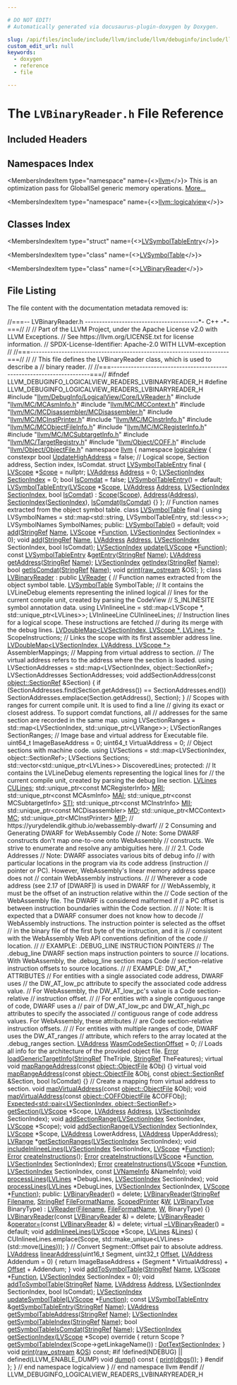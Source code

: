 ```yaml
---

# DO NOT EDIT!
# Automatically generated via docusaurus-plugin-doxygen by Doxygen.

slug: /api/files/include/include/llvm/include/llvm/debuginfo/include/llvm/debuginfo/logicalview/include/llvm/debuginfo/logicalview/readers/lvbinaryreader-h
custom_edit_url: null
keywords:
  - doxygen
  - reference
  - file

---
```





# The `LVBinaryReader.h` File Reference

<DoxygenPage pluginConfig={pluginConfig}>



## Included Headers

<IncludesList>
<IncludesListItem
  filePath="llvm/DebugInfo/LogicalView/Core/LVReader.h"
  permalink="/docs/api/files/include/include/llvm/include/llvm/debuginfo/include/llvm/debuginfo/logicalview/include/llvm/debuginfo/logicalview/core/lvreader-h"
  isLocal="true" />
<IncludesListItem
  filePath="llvm/MC/MCAsmInfo.h"
  permalink="/docs/api/files/include/include/llvm/include/llvm/mc/mcasminfo-h"
  isLocal="true" />
<IncludesListItem
  filePath="llvm/MC/MCContext.h"
  permalink="/docs/api/files/include/include/llvm/include/llvm/mc/mccontext-h"
  isLocal="true" />
<IncludesListItem
  filePath="llvm/MC/MCDisassembler/MCDisassembler.h"
  permalink="/docs/api/files/include/include/llvm/include/llvm/mc/include/llvm/mc/mcdisassembler/mcdisassembler-h"
  isLocal="true" />
<IncludesListItem
  filePath="llvm/MC/MCInstPrinter.h"
  permalink="/docs/api/files/include/include/llvm/include/llvm/mc/mcinstprinter-h"
  isLocal="true" />
<IncludesListItem
  filePath="llvm/MC/MCInstrInfo.h"
  permalink="/docs/api/files/include/include/llvm/include/llvm/mc/mcinstrinfo-h"
  isLocal="true" />
<IncludesListItem
  filePath="llvm/MC/MCObjectFileInfo.h"
  permalink="/docs/api/files/include/include/llvm/include/llvm/mc/mcobjectfileinfo-h"
  isLocal="true" />
<IncludesListItem
  filePath="llvm/MC/MCRegisterInfo.h"
  permalink="/docs/api/files/include/include/llvm/include/llvm/mc/mcregisterinfo-h"
  isLocal="true" />
<IncludesListItem
  filePath="llvm/MC/MCSubtargetInfo.h"
  permalink="/docs/api/files/include/include/llvm/include/llvm/mc/mcsubtargetinfo-h"
  isLocal="true" />
<IncludesListItem
  filePath="llvm/MC/TargetRegistry.h"
  permalink="/docs/api/files/include/include/llvm/include/llvm/mc/targetregistry-h"
  isLocal="true" />
<IncludesListItem
  filePath="llvm/Object/COFF.h"
  permalink="/docs/api/files/include/include/llvm/include/llvm/object/coff-h"
  isLocal="true" />
<IncludesListItem
  filePath="llvm/Object/ObjectFile.h"
  permalink="/docs/api/files/include/include/llvm/include/llvm/object/objectfile-h"
  isLocal="true" />
</IncludesList>

## Namespaces Index

<MembersIndex>

<MembersIndexItem
  type="namespace"
  name={<><a href="/docs/api/namespaces/llvm">llvm</a></>}>
This is an optimization pass for GlobalISel generic memory operations. <a href="/docs/api/namespaces/llvm/#details">More...</a>
</MembersIndexItem>

<MembersIndexItem
  type="namespace"
  name={<><a href="/docs/api/namespaces/llvm/logicalview">llvm::logicalview</a></>}>
</MembersIndexItem>

</MembersIndex>

## Classes Index

<MembersIndex>

<MembersIndexItem
  type="struct"
  name={<><a href="/docs/api/structs/llvm/logicalview/lvsymboltableentry">LVSymbolTableEntry</a></>}>
</MembersIndexItem>

<MembersIndexItem
  type="class"
  name={<><a href="/docs/api/classes/llvm/logicalview/lvsymboltable">LVSymbolTable</a></>}>
</MembersIndexItem>

<MembersIndexItem
  type="class"
  name={<><a href="/docs/api/classes/llvm/logicalview/lvbinaryreader">LVBinaryReader</a></>}>
</MembersIndexItem>

</MembersIndex>


## File Listing

The file content with the documentation metadata removed is:

<ProgramListing>

<Link id="l00001" /><CodeLine lineNumber="1"><span class="doxyHighlightComment">//===-- LVBinaryReader.h ----------------------------------------&#42;- C++ -&#42;-===//</span></CodeLine>
<Link id="l00002" /><CodeLine lineNumber="2"><span class="doxyHighlightComment">//</span></CodeLine>
<Link id="l00003" /><CodeLine lineNumber="3"><span class="doxyHighlightComment">// Part of the LLVM Project, under the Apache License v2.0 with LLVM Exceptions.</span></CodeLine>
<Link id="l00004" /><CodeLine lineNumber="4"><span class="doxyHighlightComment">// See https://llvm.org/LICENSE.txt for license information.</span></CodeLine>
<Link id="l00005" /><CodeLine lineNumber="5"><span class="doxyHighlightComment">// SPDX-License-Identifier: Apache-2.0 WITH LLVM-exception</span></CodeLine>
<Link id="l00006" /><CodeLine lineNumber="6"><span class="doxyHighlightComment">//</span></CodeLine>
<Link id="l00007" /><CodeLine lineNumber="7"><span class="doxyHighlightComment">//===----------------------------------------------------------------------===//</span></CodeLine>
<Link id="l00008" /><CodeLine lineNumber="8"><span class="doxyHighlightComment">//</span></CodeLine>
<Link id="l00009" /><CodeLine lineNumber="9"><span class="doxyHighlightComment">// This file defines the LVBinaryReader class, which is used to describe a</span></CodeLine>
<Link id="l00010" /><CodeLine lineNumber="10"><span class="doxyHighlightComment">// binary reader.</span></CodeLine>
<Link id="l00011" /><CodeLine lineNumber="11"><span class="doxyHighlightComment">//</span></CodeLine>
<Link id="l00012" /><CodeLine lineNumber="12"><span class="doxyHighlightComment">//===----------------------------------------------------------------------===//</span></CodeLine>
<Link id="l00013" /><CodeLine lineNumber="13"></CodeLine>
<Link id="l00014" /><CodeLine lineNumber="14"><span class="doxyHighlightPreprocessor">#ifndef LLVM&#95;DEBUGINFO&#95;LOGICALVIEW&#95;READERS&#95;LVBINARYREADER&#95;H</span></CodeLine>
<Link id="l00015" /><CodeLine lineNumber="15"><span class="doxyHighlightPreprocessor">#define LLVM&#95;DEBUGINFO&#95;LOGICALVIEW&#95;READERS&#95;LVBINARYREADER&#95;H</span></CodeLine>
<Link id="l00016" /><CodeLine lineNumber="16"></CodeLine>
<Link id="l00017" /><CodeLine lineNumber="17"><span class="doxyHighlightPreprocessor">#include &quot;<a href="/docs/api/files/include/include/llvm/include/llvm/debuginfo/include/llvm/debuginfo/logicalview/include/llvm/debuginfo/logicalview/core/lvreader-h">llvm/DebugInfo/LogicalView/Core/LVReader.h</a>&quot;</span></CodeLine>
<Link id="l00018" /><CodeLine lineNumber="18"><span class="doxyHighlightPreprocessor">#include &quot;<a href="/docs/api/files/include/include/llvm/include/llvm/mc/mcasminfo-h">llvm/MC/MCAsmInfo.h</a>&quot;</span></CodeLine>
<Link id="l00019" /><CodeLine lineNumber="19"><span class="doxyHighlightPreprocessor">#include &quot;<a href="/docs/api/files/include/include/llvm/include/llvm/mc/mccontext-h">llvm/MC/MCContext.h</a>&quot;</span></CodeLine>
<Link id="l00020" /><CodeLine lineNumber="20"><span class="doxyHighlightPreprocessor">#include &quot;<a href="/docs/api/files/include/include/llvm/include/llvm/mc/include/llvm/mc/mcdisassembler/mcdisassembler-h">llvm/MC/MCDisassembler/MCDisassembler.h</a>&quot;</span></CodeLine>
<Link id="l00021" /><CodeLine lineNumber="21"><span class="doxyHighlightPreprocessor">#include &quot;<a href="/docs/api/files/include/include/llvm/include/llvm/mc/mcinstprinter-h">llvm/MC/MCInstPrinter.h</a>&quot;</span></CodeLine>
<Link id="l00022" /><CodeLine lineNumber="22"><span class="doxyHighlightPreprocessor">#include &quot;<a href="/docs/api/files/include/include/llvm/include/llvm/mc/mcinstrinfo-h">llvm/MC/MCInstrInfo.h</a>&quot;</span></CodeLine>
<Link id="l00023" /><CodeLine lineNumber="23"><span class="doxyHighlightPreprocessor">#include &quot;<a href="/docs/api/files/include/include/llvm/include/llvm/mc/mcobjectfileinfo-h">llvm/MC/MCObjectFileInfo.h</a>&quot;</span></CodeLine>
<Link id="l00024" /><CodeLine lineNumber="24"><span class="doxyHighlightPreprocessor">#include &quot;<a href="/docs/api/files/include/include/llvm/include/llvm/mc/mcregisterinfo-h">llvm/MC/MCRegisterInfo.h</a>&quot;</span></CodeLine>
<Link id="l00025" /><CodeLine lineNumber="25"><span class="doxyHighlightPreprocessor">#include &quot;<a href="/docs/api/files/include/include/llvm/include/llvm/mc/mcsubtargetinfo-h">llvm/MC/MCSubtargetInfo.h</a>&quot;</span></CodeLine>
<Link id="l00026" /><CodeLine lineNumber="26"><span class="doxyHighlightPreprocessor">#include &quot;<a href="/docs/api/files/include/include/llvm/include/llvm/mc/targetregistry-h">llvm/MC/TargetRegistry.h</a>&quot;</span></CodeLine>
<Link id="l00027" /><CodeLine lineNumber="27"><span class="doxyHighlightPreprocessor">#include &quot;<a href="/docs/api/files/include/include/llvm/include/llvm/object/coff-h">llvm/Object/COFF.h</a>&quot;</span></CodeLine>
<Link id="l00028" /><CodeLine lineNumber="28"><span class="doxyHighlightPreprocessor">#include &quot;<a href="/docs/api/files/include/include/llvm/include/llvm/object/objectfile-h">llvm/Object/ObjectFile.h</a>&quot;</span></CodeLine>
<Link id="l00029" /><CodeLine lineNumber="29"></CodeLine>
<Link id="l00030" /><CodeLine lineNumber="30"><span class="doxyHighlightKeyword">namespace </span><span class="doxyHighlight"><a href="/docs/api/namespaces/llvm">llvm</a> &#123;</span></CodeLine>
<Link id="l00031" /><CodeLine lineNumber="31"><span class="doxyHighlightKeyword">namespace </span><span class="doxyHighlight"><a href="/docs/api/namespaces/llvm/logicalview">logicalview</a> &#123;</span></CodeLine>
<Link id="l00032" /><CodeLine lineNumber="32"></CodeLine>
<Link id="l00033" /><CodeLine lineNumber="33" lineLink="/docs/api/namespaces/llvm/logicalview/#a9b7cf22d00428400cccdda023c98dccc"><span class="doxyHighlightKeyword">constexpr</span><span class="doxyHighlight"> </span><span class="doxyHighlightKeywordType">bool</span><span class="doxyHighlight"> <a href="/docs/api/namespaces/llvm/logicalview/#a9b7cf22d00428400cccdda023c98dccc">UpdateHighAddress</a> = </span><span class="doxyHighlightKeyword">false</span><span class="doxyHighlight">;</span></CodeLine>
<Link id="l00034" /><CodeLine lineNumber="34"></CodeLine>
<Link id="l00035" /><CodeLine lineNumber="35"><span class="doxyHighlightComment">// Logical scope, Section address, Section index, IsComdat.</span></CodeLine>
<Link id="l00036" /><CodeLine lineNumber="36" lineLink="/docs/api/structs/llvm/logicalview/lvsymboltableentry"><span class="doxyHighlightKeyword">struct </span><span class="doxyHighlight"><a href="/docs/api/structs/llvm/logicalview/lvsymboltableentry/#a478bfaf96499d0c439189b7527dbafe1">LVSymbolTableEntry</a> final &#123;</span></CodeLine>
<Link id="l00037" /><CodeLine lineNumber="37" lineLink="/docs/api/structs/llvm/logicalview/lvsymboltableentry/#a1b751f5935858ff3db18166b3cdd94ff"><span class="doxyHighlight">  <a href="/docs/api/classes/llvm/logicalview/lvscope">LVScope</a> &#42;<a href="/docs/api/structs/llvm/logicalview/lvsymboltableentry/#a1b751f5935858ff3db18166b3cdd94ff">Scope</a> = </span><span class="doxyHighlightKeyword">nullptr</span><span class="doxyHighlight">;</span></CodeLine>
<Link id="l00038" /><CodeLine lineNumber="38" lineLink="/docs/api/structs/llvm/logicalview/lvsymboltableentry/#a8c5995c0ab32cf6e67cfcd4d9d1457c7"><span class="doxyHighlight">  <a href="/docs/api/namespaces/llvm/logicalview/#ad3a6cc0dd7aa2e5bf8b5d0ee648e6850">LVAddress</a> <a href="/docs/api/structs/llvm/logicalview/lvsymboltableentry/#a8c5995c0ab32cf6e67cfcd4d9d1457c7">Address</a> = 0;</span></CodeLine>
<Link id="l00039" /><CodeLine lineNumber="39" lineLink="/docs/api/structs/llvm/logicalview/lvsymboltableentry/#a2d006d613c7e2f05689ef1033d6ef5d0"><span class="doxyHighlight">  <a href="/docs/api/namespaces/llvm/logicalview/#abe7d68250d295e9000cdcb3eef735051">LVSectionIndex</a> <a href="/docs/api/structs/llvm/logicalview/lvsymboltableentry/#a2d006d613c7e2f05689ef1033d6ef5d0">SectionIndex</a> = 0;</span></CodeLine>
<Link id="l00040" /><CodeLine lineNumber="40" lineLink="/docs/api/structs/llvm/logicalview/lvsymboltableentry/#afc992e5c2806922d7d21402269730cac"><span class="doxyHighlight">  </span><span class="doxyHighlightKeywordType">bool</span><span class="doxyHighlight"> <a href="/docs/api/structs/llvm/logicalview/lvsymboltableentry/#afc992e5c2806922d7d21402269730cac">IsComdat</a> = </span><span class="doxyHighlightKeyword">false</span><span class="doxyHighlight">;</span></CodeLine>
<Link id="l00041" /><CodeLine lineNumber="41" lineLink="/docs/api/structs/llvm/logicalview/lvsymboltableentry/#a478bfaf96499d0c439189b7527dbafe1"><span class="doxyHighlight">  <a href="/docs/api/structs/llvm/logicalview/lvsymboltableentry/#a478bfaf96499d0c439189b7527dbafe1">LVSymbolTableEntry</a>() = </span><span class="doxyHighlightKeywordFlow">default</span><span class="doxyHighlight">;</span></CodeLine>
<Link id="l00042" /><CodeLine lineNumber="42" lineLink="/docs/api/structs/llvm/logicalview/lvsymboltableentry/#adad7f49da06e5ce508d61a2d47a1e77d"><span class="doxyHighlight">  <a href="/docs/api/structs/llvm/logicalview/lvsymboltableentry/#adad7f49da06e5ce508d61a2d47a1e77d">LVSymbolTableEntry</a>(<a href="/docs/api/classes/llvm/logicalview/lvscope">LVScope</a> &#42;<a href="/docs/api/structs/llvm/logicalview/lvsymboltableentry/#a1b751f5935858ff3db18166b3cdd94ff">Scope</a>, <a href="/docs/api/namespaces/llvm/logicalview/#ad3a6cc0dd7aa2e5bf8b5d0ee648e6850">LVAddress</a> <a href="/docs/api/structs/llvm/logicalview/lvsymboltableentry/#a8c5995c0ab32cf6e67cfcd4d9d1457c7">Address</a>,</span></CodeLine>
<Link id="l00043" /><CodeLine lineNumber="43"><span class="doxyHighlight">                     <a href="/docs/api/namespaces/llvm/logicalview/#abe7d68250d295e9000cdcb3eef735051">LVSectionIndex</a> <a href="/docs/api/structs/llvm/logicalview/lvsymboltableentry/#a2d006d613c7e2f05689ef1033d6ef5d0">SectionIndex</a>, </span><span class="doxyHighlightKeywordType">bool</span><span class="doxyHighlight"> <a href="/docs/api/structs/llvm/logicalview/lvsymboltableentry/#afc992e5c2806922d7d21402269730cac">IsComdat</a>)</span></CodeLine>
<Link id="l00044" /><CodeLine lineNumber="44"><span class="doxyHighlight">      : <a href="/docs/api/structs/llvm/logicalview/lvsymboltableentry/#a1b751f5935858ff3db18166b3cdd94ff">Scope</a>(<a href="/docs/api/structs/llvm/logicalview/lvsymboltableentry/#a1b751f5935858ff3db18166b3cdd94ff">Scope</a>), <a href="/docs/api/structs/llvm/logicalview/lvsymboltableentry/#a8c5995c0ab32cf6e67cfcd4d9d1457c7">Address</a>(<a href="/docs/api/structs/llvm/logicalview/lvsymboltableentry/#a8c5995c0ab32cf6e67cfcd4d9d1457c7">Address</a>), <a href="/docs/api/structs/llvm/logicalview/lvsymboltableentry/#a2d006d613c7e2f05689ef1033d6ef5d0">SectionIndex</a>(<a href="/docs/api/structs/llvm/logicalview/lvsymboltableentry/#a2d006d613c7e2f05689ef1033d6ef5d0">SectionIndex</a>),</span></CodeLine>
<Link id="l00045" /><CodeLine lineNumber="45"><span class="doxyHighlight">        <a href="/docs/api/structs/llvm/logicalview/lvsymboltableentry/#afc992e5c2806922d7d21402269730cac">IsComdat</a>(<a href="/docs/api/structs/llvm/logicalview/lvsymboltableentry/#afc992e5c2806922d7d21402269730cac">IsComdat</a>) &#123;&#125;</span></CodeLine>
<Link id="l00046" /><CodeLine lineNumber="46"><span class="doxyHighlight">&#125;;</span></CodeLine>
<Link id="l00047" /><CodeLine lineNumber="47"></CodeLine>
<Link id="l00048" /><CodeLine lineNumber="48"><span class="doxyHighlightComment">// Function names extracted from the object symbol table.</span></CodeLine>
<Link id="l00049" /><CodeLine lineNumber="49" lineLink="/docs/api/classes/llvm/logicalview/lvsymboltable"><span class="doxyHighlightKeyword">class </span><span class="doxyHighlight"><a href="/docs/api/classes/llvm/logicalview/lvsymboltable/#a36337bf248e03e331c20d360ddfd023d">LVSymbolTable</a> final &#123;</span></CodeLine>
<Link id="l00050" /><CodeLine lineNumber="50"><span class="doxyHighlight">  </span><span class="doxyHighlightKeyword">using </span><span class="doxyHighlight">LVSymbolNames = std::map&lt;std::string, LVSymbolTableEntry, std::less&lt;&gt;&gt;;</span></CodeLine>
<Link id="l00051" /><CodeLine lineNumber="51"><span class="doxyHighlight">  LVSymbolNames SymbolNames;</span></CodeLine>
<Link id="l00052" /><CodeLine lineNumber="52"></CodeLine>
<Link id="l00053" /><CodeLine lineNumber="53"><span class="doxyHighlightKeyword">public</span><span class="doxyHighlight">:</span></CodeLine>
<Link id="l00054" /><CodeLine lineNumber="54" lineLink="/docs/api/classes/llvm/logicalview/lvsymboltable/#a36337bf248e03e331c20d360ddfd023d"><span class="doxyHighlight">  <a href="/docs/api/classes/llvm/logicalview/lvsymboltable/#a36337bf248e03e331c20d360ddfd023d">LVSymbolTable</a>() = </span><span class="doxyHighlightKeywordFlow">default</span><span class="doxyHighlight">;</span></CodeLine>
<Link id="l00055" /><CodeLine lineNumber="55"></CodeLine>
<Link id="l00056" /><CodeLine lineNumber="56"><span class="doxyHighlight">  </span><span class="doxyHighlightKeywordType">void</span><span class="doxyHighlight"> <a href="/docs/api/classes/llvm/logicalview/lvsymboltable/#ab8a5a0127b16ad855144f8cf685f0ee7">add</a>(<a href="/docs/api/classes/llvm/stringref">StringRef</a> <a href="/docs/api/namespaces/llvm/logicalview/#af64c789b30b79a5f18889270bccef27ea49ee3087348e8d44e1feda1917443987">Name</a>, <a href="/docs/api/classes/llvm/logicalview/lvscope">LVScope</a> &#42;<a href="/docs/api/namespaces/llvm/codeview/#adfebd8c4ae29ccd84c600c1e65d6b807a86408593c34af77fdd90df932f8b5261">Function</a>, <a href="/docs/api/namespaces/llvm/logicalview/#abe7d68250d295e9000cdcb3eef735051">LVSectionIndex</a> SectionIndex = 0);</span></CodeLine>
<Link id="l00057" /><CodeLine lineNumber="57"><span class="doxyHighlight">  </span><span class="doxyHighlightKeywordType">void</span><span class="doxyHighlight"> <a href="/docs/api/classes/llvm/logicalview/lvsymboltable/#ab8a5a0127b16ad855144f8cf685f0ee7">add</a>(<a href="/docs/api/classes/llvm/stringref">StringRef</a> <a href="/docs/api/namespaces/llvm/logicalview/#af64c789b30b79a5f18889270bccef27ea49ee3087348e8d44e1feda1917443987">Name</a>, <a href="/docs/api/namespaces/llvm/logicalview/#ad3a6cc0dd7aa2e5bf8b5d0ee648e6850">LVAddress</a> <a href="/docs/api/namespaces/llvm/#a8e02bbea14c70bab55fbc1384e1472d9add7bf230fde8d4836917806aff6a6b27">Address</a>, <a href="/docs/api/namespaces/llvm/logicalview/#abe7d68250d295e9000cdcb3eef735051">LVSectionIndex</a> SectionIndex,</span></CodeLine>
<Link id="l00058" /><CodeLine lineNumber="58"><span class="doxyHighlight">           </span><span class="doxyHighlightKeywordType">bool</span><span class="doxyHighlight"> IsComdat);</span></CodeLine>
<Link id="l00059" /><CodeLine lineNumber="59"><span class="doxyHighlight">  <a href="/docs/api/namespaces/llvm/logicalview/#abe7d68250d295e9000cdcb3eef735051">LVSectionIndex</a> <a href="/docs/api/classes/llvm/logicalview/lvsymboltable/#ac8e5b75c69a12213b1af7ba626ce0773">update</a>(<a href="/docs/api/classes/llvm/logicalview/lvscope">LVScope</a> &#42;<a href="/docs/api/namespaces/llvm/codeview/#adfebd8c4ae29ccd84c600c1e65d6b807a86408593c34af77fdd90df932f8b5261">Function</a>);</span></CodeLine>
<Link id="l00060" /><CodeLine lineNumber="60"></CodeLine>
<Link id="l00061" /><CodeLine lineNumber="61"><span class="doxyHighlight">  </span><span class="doxyHighlightKeyword">const</span><span class="doxyHighlight"> <a href="/docs/api/structs/llvm/logicalview/lvsymboltableentry">LVSymbolTableEntry</a> &amp;<a href="/docs/api/classes/llvm/logicalview/lvsymboltable/#adbd42021a3ce3803cf25cf07b54a0d67">getEntry</a>(<a href="/docs/api/classes/llvm/stringref">StringRef</a> <a href="/docs/api/namespaces/llvm/logicalview/#af64c789b30b79a5f18889270bccef27ea49ee3087348e8d44e1feda1917443987">Name</a>);</span></CodeLine>
<Link id="l00062" /><CodeLine lineNumber="62"><span class="doxyHighlight">  <a href="/docs/api/namespaces/llvm/logicalview/#ad3a6cc0dd7aa2e5bf8b5d0ee648e6850">LVAddress</a> <a href="/docs/api/classes/llvm/logicalview/lvsymboltable/#ab0d0402f7d0c9f7b177fb57958be389c">getAddress</a>(<a href="/docs/api/classes/llvm/stringref">StringRef</a> <a href="/docs/api/namespaces/llvm/logicalview/#af64c789b30b79a5f18889270bccef27ea49ee3087348e8d44e1feda1917443987">Name</a>);</span></CodeLine>
<Link id="l00063" /><CodeLine lineNumber="63"><span class="doxyHighlight">  <a href="/docs/api/namespaces/llvm/logicalview/#abe7d68250d295e9000cdcb3eef735051">LVSectionIndex</a> <a href="/docs/api/classes/llvm/logicalview/lvsymboltable/#a14c79bada6f31803a5aba019bcb7cf0e">getIndex</a>(<a href="/docs/api/classes/llvm/stringref">StringRef</a> <a href="/docs/api/namespaces/llvm/logicalview/#af64c789b30b79a5f18889270bccef27ea49ee3087348e8d44e1feda1917443987">Name</a>);</span></CodeLine>
<Link id="l00064" /><CodeLine lineNumber="64"><span class="doxyHighlight">  </span><span class="doxyHighlightKeywordType">bool</span><span class="doxyHighlight"> <a href="/docs/api/classes/llvm/logicalview/lvsymboltable/#a20b884fc64cfec301aee5c0cb79aa58d">getIsComdat</a>(<a href="/docs/api/classes/llvm/stringref">StringRef</a> <a href="/docs/api/namespaces/llvm/logicalview/#af64c789b30b79a5f18889270bccef27ea49ee3087348e8d44e1feda1917443987">Name</a>);</span></CodeLine>
<Link id="l00065" /><CodeLine lineNumber="65"></CodeLine>
<Link id="l00066" /><CodeLine lineNumber="66"><span class="doxyHighlight">  </span><span class="doxyHighlightKeywordType">void</span><span class="doxyHighlight"> <a href="/docs/api/classes/llvm/logicalview/lvsymboltable/#a5d894fd30a637d764b08da87b733e92f">print</a>(<a href="/docs/api/classes/llvm/raw-ostream">raw&#95;ostream</a> &amp;OS);</span></CodeLine>
<Link id="l00067" /><CodeLine lineNumber="67"><span class="doxyHighlight">&#125;;</span></CodeLine>
<Link id="l00068" /><CodeLine lineNumber="68"></CodeLine>
<Link id="l00069" /><CodeLine lineNumber="69" lineLink="/docs/api/classes/llvm/logicalview/lvbinaryreader"><span class="doxyHighlightKeyword">class </span><span class="doxyHighlight"><a href="/docs/api/classes/llvm/logicalview/lvbinaryreader/#a77d562b41fb3c6d478f38b73cfa44ab3">LVBinaryReader</a> : </span><span class="doxyHighlightKeyword">public</span><span class="doxyHighlight"> <a href="/docs/api/classes/llvm/logicalview/lvreader/#a3e8126edb83953e3574e3219f2699441">LVReader</a> &#123;</span></CodeLine>
<Link id="l00070" /><CodeLine lineNumber="70"><span class="doxyHighlight">  </span><span class="doxyHighlightComment">// Function names extracted from the object symbol table.</span></CodeLine>
<Link id="l00071" /><CodeLine lineNumber="71"><span class="doxyHighlight">  <a href="/docs/api/classes/llvm/logicalview/lvsymboltable">LVSymbolTable</a> SymbolTable;</span></CodeLine>
<Link id="l00072" /><CodeLine lineNumber="72"></CodeLine>
<Link id="l00073" /><CodeLine lineNumber="73"><span class="doxyHighlight">  </span><span class="doxyHighlightComment">// It contains the LVLineDebug elements representing the inlined logical</span></CodeLine>
<Link id="l00074" /><CodeLine lineNumber="74"><span class="doxyHighlight">  </span><span class="doxyHighlightComment">// lines for the current compile unit, created by parsing the CodeView</span></CodeLine>
<Link id="l00075" /><CodeLine lineNumber="75"><span class="doxyHighlight">  </span><span class="doxyHighlightComment">// S&#95;INLINESITE symbol annotation data.</span></CodeLine>
<Link id="l00076" /><CodeLine lineNumber="76"><span class="doxyHighlight">  </span><span class="doxyHighlightKeyword">using </span><span class="doxyHighlight">LVInlineeLine = std::map&lt;LVScope &#42;, std::unique&#95;ptr&lt;LVLines&gt;&gt;;</span></CodeLine>
<Link id="l00077" /><CodeLine lineNumber="77"><span class="doxyHighlight">  LVInlineeLine CUInlineeLines;</span></CodeLine>
<Link id="l00078" /><CodeLine lineNumber="78"></CodeLine>
<Link id="l00079" /><CodeLine lineNumber="79"><span class="doxyHighlight">  </span><span class="doxyHighlightComment">// Instruction lines for a logical scope. These instructions are fetched</span></CodeLine>
<Link id="l00080" /><CodeLine lineNumber="80"><span class="doxyHighlight">  </span><span class="doxyHighlightComment">// during its merge with the debug lines.</span></CodeLine>
<Link id="l00081" /><CodeLine lineNumber="81"><span class="doxyHighlight">  <a href="/docs/api/classes/llvm/logicalview/lvdoublemap">LVDoubleMap&lt;LVSectionIndex, LVScope &#42;, LVLines &#42;&gt;</a> ScopeInstructions;</span></CodeLine>
<Link id="l00082" /><CodeLine lineNumber="82"></CodeLine>
<Link id="l00083" /><CodeLine lineNumber="83"><span class="doxyHighlight">  </span><span class="doxyHighlightComment">// Links the scope with its first assembler address line.</span></CodeLine>
<Link id="l00084" /><CodeLine lineNumber="84"><span class="doxyHighlight">  <a href="/docs/api/classes/llvm/logicalview/lvdoublemap">LVDoubleMap&lt;LVSectionIndex, LVAddress, LVScope &#42;&gt;</a> AssemblerMappings;</span></CodeLine>
<Link id="l00085" /><CodeLine lineNumber="85"></CodeLine>
<Link id="l00086" /><CodeLine lineNumber="86"><span class="doxyHighlight">  </span><span class="doxyHighlightComment">// Mapping from virtual address to section.</span></CodeLine>
<Link id="l00087" /><CodeLine lineNumber="87"><span class="doxyHighlight">  </span><span class="doxyHighlightComment">// The virtual address refers to the address where the section is loaded.</span></CodeLine>
<Link id="l00088" /><CodeLine lineNumber="88"><span class="doxyHighlight">  </span><span class="doxyHighlightKeyword">using </span><span class="doxyHighlight">LVSectionAddresses = std::map&lt;LVSectionIndex, object::SectionRef&gt;;</span></CodeLine>
<Link id="l00089" /><CodeLine lineNumber="89"><span class="doxyHighlight">  LVSectionAddresses SectionAddresses;</span></CodeLine>
<Link id="l00090" /><CodeLine lineNumber="90"></CodeLine>
<Link id="l00091" /><CodeLine lineNumber="91"><span class="doxyHighlight">  </span><span class="doxyHighlightKeywordType">void</span><span class="doxyHighlight"> addSectionAddress(</span><span class="doxyHighlightKeyword">const</span><span class="doxyHighlight"> <a href="/docs/api/classes/llvm/object/sectionref">object::SectionRef</a> &amp;Section) &#123;</span></CodeLine>
<Link id="l00092" /><CodeLine lineNumber="92"><span class="doxyHighlight">    </span><span class="doxyHighlightKeywordFlow">if</span><span class="doxyHighlight"> (SectionAddresses.find(Section.getAddress()) == SectionAddresses.end())</span></CodeLine>
<Link id="l00093" /><CodeLine lineNumber="93"><span class="doxyHighlight">      SectionAddresses.emplace(Section.getAddress(), Section);</span></CodeLine>
<Link id="l00094" /><CodeLine lineNumber="94"><span class="doxyHighlight">  &#125;</span></CodeLine>
<Link id="l00095" /><CodeLine lineNumber="95"></CodeLine>
<Link id="l00096" /><CodeLine lineNumber="96"><span class="doxyHighlight">  </span><span class="doxyHighlightComment">// Scopes with ranges for current compile unit. It is used to find a line</span></CodeLine>
<Link id="l00097" /><CodeLine lineNumber="97"><span class="doxyHighlight">  </span><span class="doxyHighlightComment">// giving its exact or closest address. To support comdat functions, all</span></CodeLine>
<Link id="l00098" /><CodeLine lineNumber="98"><span class="doxyHighlight">  </span><span class="doxyHighlightComment">// addresses for the same section are recorded in the same map.</span></CodeLine>
<Link id="l00099" /><CodeLine lineNumber="99"><span class="doxyHighlight">  </span><span class="doxyHighlightKeyword">using </span><span class="doxyHighlight">LVSectionRanges = std::map&lt;LVSectionIndex, std::unique&#95;ptr&lt;LVRange&gt;&gt;;</span></CodeLine>
<Link id="l00100" /><CodeLine lineNumber="100"><span class="doxyHighlight">  LVSectionRanges SectionRanges;</span></CodeLine>
<Link id="l00101" /><CodeLine lineNumber="101"></CodeLine>
<Link id="l00102" /><CodeLine lineNumber="102"><span class="doxyHighlight">  </span><span class="doxyHighlightComment">// Image base and virtual address for Executable file.</span></CodeLine>
<Link id="l00103" /><CodeLine lineNumber="103"><span class="doxyHighlight">  uint64&#95;t ImageBaseAddress = 0;</span></CodeLine>
<Link id="l00104" /><CodeLine lineNumber="104"><span class="doxyHighlight">  uint64&#95;t VirtualAddress = 0;</span></CodeLine>
<Link id="l00105" /><CodeLine lineNumber="105"></CodeLine>
<Link id="l00106" /><CodeLine lineNumber="106"><span class="doxyHighlight">  </span><span class="doxyHighlightComment">// Object sections with machine code.</span></CodeLine>
<Link id="l00107" /><CodeLine lineNumber="107"><span class="doxyHighlight">  </span><span class="doxyHighlightKeyword">using </span><span class="doxyHighlight">LVSections = std::map&lt;LVSectionIndex, object::SectionRef&gt;;</span></CodeLine>
<Link id="l00108" /><CodeLine lineNumber="108"><span class="doxyHighlight">  LVSections Sections;</span></CodeLine>
<Link id="l00109" /><CodeLine lineNumber="109"></CodeLine>
<Link id="l00110" /><CodeLine lineNumber="110"><span class="doxyHighlight">  std::vector&lt;std::unique&#95;ptr&lt;LVLines&gt;&gt; DiscoveredLines;</span></CodeLine>
<Link id="l00111" /><CodeLine lineNumber="111"></CodeLine>
<Link id="l00112" /><CodeLine lineNumber="112"><span class="doxyHighlightKeyword">protected</span><span class="doxyHighlight">:</span></CodeLine>
<Link id="l00113" /><CodeLine lineNumber="113"><span class="doxyHighlight">  </span><span class="doxyHighlightComment">// It contains the LVLineDebug elements representing the logical lines for</span></CodeLine>
<Link id="l00114" /><CodeLine lineNumber="114"><span class="doxyHighlight">  </span><span class="doxyHighlightComment">// the current compile unit, created by parsing the debug line section.</span></CodeLine>
<Link id="l00115" /><CodeLine lineNumber="115" lineLink="/docs/api/classes/llvm/logicalview/lvbinaryreader/#a7f70da07f056e7436d80fcddcc760164"><span class="doxyHighlight">  <a href="/docs/api/namespaces/llvm/logicalview/#ad04c501dd7f0cb888ae3e44b71be05e0">LVLines</a> <a href="/docs/api/classes/llvm/logicalview/lvbinaryreader/#a7f70da07f056e7436d80fcddcc760164">CULines</a>;</span></CodeLine>
<Link id="l00116" /><CodeLine lineNumber="116"></CodeLine>
<Link id="l00117" /><CodeLine lineNumber="117" lineLink="/docs/api/classes/llvm/logicalview/lvbinaryreader/#ab2018d81dede6424ed445ad0c80083d2"><span class="doxyHighlight">  std::unique&#95;ptr&lt;const MCRegisterInfo&gt; <a href="/docs/api/classes/llvm/logicalview/lvbinaryreader/#ab2018d81dede6424ed445ad0c80083d2">MRI</a>;</span></CodeLine>
<Link id="l00118" /><CodeLine lineNumber="118" lineLink="/docs/api/classes/llvm/logicalview/lvbinaryreader/#a9c5bd27217843e17f7dc34493ee2a7c3"><span class="doxyHighlight">  std::unique&#95;ptr&lt;const MCAsmInfo&gt; <a href="/docs/api/classes/llvm/logicalview/lvbinaryreader/#a9c5bd27217843e17f7dc34493ee2a7c3">MAI</a>;</span></CodeLine>
<Link id="l00119" /><CodeLine lineNumber="119" lineLink="/docs/api/classes/llvm/logicalview/lvbinaryreader/#a79ab8004d321f3e4d61b5b128b571285"><span class="doxyHighlight">  std::unique&#95;ptr&lt;const MCSubtargetInfo&gt; <a href="/docs/api/classes/llvm/logicalview/lvbinaryreader/#a79ab8004d321f3e4d61b5b128b571285">STI</a>;</span></CodeLine>
<Link id="l00120" /><CodeLine lineNumber="120" lineLink="/docs/api/classes/llvm/logicalview/lvbinaryreader/#a34358eaff90c8c985f8da3089bbd1d95"><span class="doxyHighlight">  std::unique&#95;ptr&lt;const MCInstrInfo&gt; <a href="/docs/api/classes/llvm/logicalview/lvbinaryreader/#a34358eaff90c8c985f8da3089bbd1d95">MII</a>;</span></CodeLine>
<Link id="l00121" /><CodeLine lineNumber="121" lineLink="/docs/api/classes/llvm/logicalview/lvbinaryreader/#ab92d4edd35a110d7f835e5ab051db5d0"><span class="doxyHighlight">  std::unique&#95;ptr&lt;const MCDisassembler&gt; <a href="/docs/api/classes/llvm/logicalview/lvbinaryreader/#ab92d4edd35a110d7f835e5ab051db5d0">MD</a>;</span></CodeLine>
<Link id="l00122" /><CodeLine lineNumber="122" lineLink="/docs/api/classes/llvm/logicalview/lvbinaryreader/#a269427268a7c733324ef40f3c6f8a974"><span class="doxyHighlight">  std::unique&#95;ptr&lt;MCContext&gt; <a href="/docs/api/classes/llvm/logicalview/lvbinaryreader/#a269427268a7c733324ef40f3c6f8a974">MC</a>;</span></CodeLine>
<Link id="l00123" /><CodeLine lineNumber="123" lineLink="/docs/api/classes/llvm/logicalview/lvbinaryreader/#ae61933462a970b04a39d29b0391eae0b"><span class="doxyHighlight">  std::unique&#95;ptr&lt;MCInstPrinter&gt; <a href="/docs/api/classes/llvm/logicalview/lvbinaryreader/#ae61933462a970b04a39d29b0391eae0b">MIP</a>;</span></CodeLine>
<Link id="l00124" /><CodeLine lineNumber="124"></CodeLine>
<Link id="l00125" /><CodeLine lineNumber="125"><span class="doxyHighlight">  </span><span class="doxyHighlightComment">// https://yurydelendik.github.io/webassembly-dwarf/</span></CodeLine>
<Link id="l00126" /><CodeLine lineNumber="126"><span class="doxyHighlight">  </span><span class="doxyHighlightComment">// 2 Consuming and Generating DWARF for WebAssembly Code</span></CodeLine>
<Link id="l00127" /><CodeLine lineNumber="127"><span class="doxyHighlight">  </span><span class="doxyHighlightComment">// Note: Some DWARF constructs don&#39;t map one-to-one onto WebAssembly</span></CodeLine>
<Link id="l00128" /><CodeLine lineNumber="128"><span class="doxyHighlight">  </span><span class="doxyHighlightComment">// constructs. We strive to enumerate and resolve any ambiguities here.</span></CodeLine>
<Link id="l00129" /><CodeLine lineNumber="129"><span class="doxyHighlight">  </span><span class="doxyHighlightComment">//</span></CodeLine>
<Link id="l00130" /><CodeLine lineNumber="130"><span class="doxyHighlight">  </span><span class="doxyHighlightComment">// 2.1. Code Addresses</span></CodeLine>
<Link id="l00131" /><CodeLine lineNumber="131"><span class="doxyHighlight">  </span><span class="doxyHighlightComment">// Note: DWARF associates various bits of debug info</span></CodeLine>
<Link id="l00132" /><CodeLine lineNumber="132"><span class="doxyHighlight">  </span><span class="doxyHighlightComment">// with particular locations in the program via its code address (instruction</span></CodeLine>
<Link id="l00133" /><CodeLine lineNumber="133"><span class="doxyHighlight">  </span><span class="doxyHighlightComment">// pointer or PC). However, WebAssembly&#39;s linear memory address space does not</span></CodeLine>
<Link id="l00134" /><CodeLine lineNumber="134"><span class="doxyHighlight">  </span><span class="doxyHighlightComment">// contain WebAssembly instructions.</span></CodeLine>
<Link id="l00135" /><CodeLine lineNumber="135"><span class="doxyHighlight">  </span><span class="doxyHighlightComment">//</span></CodeLine>
<Link id="l00136" /><CodeLine lineNumber="136"><span class="doxyHighlight">  </span><span class="doxyHighlightComment">// Wherever a code address (see 2.17 of &#91;DWARF&#93;) is used in DWARF for</span></CodeLine>
<Link id="l00137" /><CodeLine lineNumber="137"><span class="doxyHighlight">  </span><span class="doxyHighlightComment">// WebAssembly, it must be the offset of an instruction relative within the</span></CodeLine>
<Link id="l00138" /><CodeLine lineNumber="138"><span class="doxyHighlight">  </span><span class="doxyHighlightComment">// Code section of the WebAssembly file. The DWARF is considered malformed if</span></CodeLine>
<Link id="l00139" /><CodeLine lineNumber="139"><span class="doxyHighlight">  </span><span class="doxyHighlightComment">// a PC offset is between instruction boundaries within the Code section.</span></CodeLine>
<Link id="l00140" /><CodeLine lineNumber="140"><span class="doxyHighlight">  </span><span class="doxyHighlightComment">//</span></CodeLine>
<Link id="l00141" /><CodeLine lineNumber="141"><span class="doxyHighlight">  </span><span class="doxyHighlightComment">// Note: It is expected that a DWARF consumer does not know how to decode</span></CodeLine>
<Link id="l00142" /><CodeLine lineNumber="142"><span class="doxyHighlight">  </span><span class="doxyHighlightComment">// WebAssembly instructions. The instruction pointer is selected as the offset</span></CodeLine>
<Link id="l00143" /><CodeLine lineNumber="143"><span class="doxyHighlight">  </span><span class="doxyHighlightComment">// in the binary file of the first byte of the instruction, and it is</span></CodeLine>
<Link id="l00144" /><CodeLine lineNumber="144"><span class="doxyHighlight">  </span><span class="doxyHighlightComment">// consistent with the WebAssembly Web API conventions definition of the code</span></CodeLine>
<Link id="l00145" /><CodeLine lineNumber="145"><span class="doxyHighlight">  </span><span class="doxyHighlightComment">// location.</span></CodeLine>
<Link id="l00146" /><CodeLine lineNumber="146"><span class="doxyHighlight">  </span><span class="doxyHighlightComment">//</span></CodeLine>
<Link id="l00147" /><CodeLine lineNumber="147"><span class="doxyHighlight">  </span><span class="doxyHighlightComment">// EXAMPLE: .DEBUG&#95;LINE INSTRUCTION POINTERS</span></CodeLine>
<Link id="l00148" /><CodeLine lineNumber="148"><span class="doxyHighlight">  </span><span class="doxyHighlightComment">// The .debug&#95;line DWARF section maps instruction pointers to source</span></CodeLine>
<Link id="l00149" /><CodeLine lineNumber="149"><span class="doxyHighlight">  </span><span class="doxyHighlightComment">// locations. With WebAssembly, the .debug&#95;line section maps Code</span></CodeLine>
<Link id="l00150" /><CodeLine lineNumber="150"><span class="doxyHighlight">  </span><span class="doxyHighlightComment">// section-relative instruction offsets to source locations.</span></CodeLine>
<Link id="l00151" /><CodeLine lineNumber="151"><span class="doxyHighlight">  </span><span class="doxyHighlightComment">//</span></CodeLine>
<Link id="l00152" /><CodeLine lineNumber="152"><span class="doxyHighlight">  </span><span class="doxyHighlightComment">// EXAMPLE: DW&#95;AT&#95;&#42; ATTRIBUTES</span></CodeLine>
<Link id="l00153" /><CodeLine lineNumber="153"><span class="doxyHighlight">  </span><span class="doxyHighlightComment">// For entities with a single associated code address, DWARF uses</span></CodeLine>
<Link id="l00154" /><CodeLine lineNumber="154"><span class="doxyHighlight">  </span><span class="doxyHighlightComment">// the DW&#95;AT&#95;low&#95;pc attribute to specify the associated code address value.</span></CodeLine>
<Link id="l00155" /><CodeLine lineNumber="155"><span class="doxyHighlight">  </span><span class="doxyHighlightComment">// For WebAssembly, the DW&#95;AT&#95;low&#95;pc&#39;s value is a Code section-relative</span></CodeLine>
<Link id="l00156" /><CodeLine lineNumber="156"><span class="doxyHighlight">  </span><span class="doxyHighlightComment">// instruction offset.</span></CodeLine>
<Link id="l00157" /><CodeLine lineNumber="157"><span class="doxyHighlight">  </span><span class="doxyHighlightComment">//</span></CodeLine>
<Link id="l00158" /><CodeLine lineNumber="158"><span class="doxyHighlight">  </span><span class="doxyHighlightComment">// For entities with a single contiguous range of code, DWARF uses a</span></CodeLine>
<Link id="l00159" /><CodeLine lineNumber="159"><span class="doxyHighlight">  </span><span class="doxyHighlightComment">// pair of DW&#95;AT&#95;low&#95;pc and DW&#95;AT&#95;high&#95;pc attributes to specify the associated</span></CodeLine>
<Link id="l00160" /><CodeLine lineNumber="160"><span class="doxyHighlight">  </span><span class="doxyHighlightComment">// contiguous range of code address values. For WebAssembly, these attributes</span></CodeLine>
<Link id="l00161" /><CodeLine lineNumber="161"><span class="doxyHighlight">  </span><span class="doxyHighlightComment">// are Code section-relative instruction offsets.</span></CodeLine>
<Link id="l00162" /><CodeLine lineNumber="162"><span class="doxyHighlight">  </span><span class="doxyHighlightComment">//</span></CodeLine>
<Link id="l00163" /><CodeLine lineNumber="163"><span class="doxyHighlight">  </span><span class="doxyHighlightComment">// For entities with multiple ranges of code, DWARF uses the DW&#95;AT&#95;ranges</span></CodeLine>
<Link id="l00164" /><CodeLine lineNumber="164"><span class="doxyHighlight">  </span><span class="doxyHighlightComment">// attribute, which refers to the array located at the .debug&#95;ranges section.</span></CodeLine>
<Link id="l00165" /><CodeLine lineNumber="165" lineLink="/docs/api/classes/llvm/logicalview/lvbinaryreader/#aec94a149e209340a7464f9b9c1788e1b"><span class="doxyHighlight">  <a href="/docs/api/namespaces/llvm/logicalview/#ad3a6cc0dd7aa2e5bf8b5d0ee648e6850">LVAddress</a> <a href="/docs/api/classes/llvm/logicalview/lvbinaryreader/#aec94a149e209340a7464f9b9c1788e1b">WasmCodeSectionOffset</a> = 0;</span></CodeLine>
<Link id="l00166" /><CodeLine lineNumber="166"></CodeLine>
<Link id="l00167" /><CodeLine lineNumber="167"><span class="doxyHighlight">  </span><span class="doxyHighlightComment">// Loads all info for the architecture of the provided object file.</span></CodeLine>
<Link id="l00168" /><CodeLine lineNumber="168"><span class="doxyHighlight">  <a href="/docs/api/classes/llvm/error">Error</a> <a href="/docs/api/classes/llvm/logicalview/lvbinaryreader/#ad1c77f840dadc1ffb03432c9e688e4c6">loadGenericTargetInfo</a>(<a href="/docs/api/classes/llvm/stringref">StringRef</a> TheTriple, <a href="/docs/api/classes/llvm/stringref">StringRef</a> TheFeatures);</span></CodeLine>
<Link id="l00169" /><CodeLine lineNumber="169"></CodeLine>
<Link id="l00170" /><CodeLine lineNumber="170" lineLink="/docs/api/classes/llvm/logicalview/lvbinaryreader/#a822b011606e4750a28584ab46d14462e"><span class="doxyHighlight">  </span><span class="doxyHighlightKeyword">virtual</span><span class="doxyHighlight"> </span><span class="doxyHighlightKeywordType">void</span><span class="doxyHighlight"> <a href="/docs/api/classes/llvm/logicalview/lvbinaryreader/#a822b011606e4750a28584ab46d14462e">mapRangeAddress</a>(</span><span class="doxyHighlightKeyword">const</span><span class="doxyHighlight"> <a href="/docs/api/classes/llvm/object/objectfile">object::ObjectFile</a> &amp;Obj) &#123;&#125;</span></CodeLine>
<Link id="l00171" /><CodeLine lineNumber="171" lineLink="/docs/api/classes/llvm/logicalview/lvbinaryreader/#aabfa7e2ea8284709b02dad428cc3efb1"><span class="doxyHighlight">  </span><span class="doxyHighlightKeyword">virtual</span><span class="doxyHighlight"> </span><span class="doxyHighlightKeywordType">void</span><span class="doxyHighlight"> <a href="/docs/api/classes/llvm/logicalview/lvbinaryreader/#aabfa7e2ea8284709b02dad428cc3efb1">mapRangeAddress</a>(</span><span class="doxyHighlightKeyword">const</span><span class="doxyHighlight"> <a href="/docs/api/classes/llvm/object/objectfile">object::ObjectFile</a> &amp;Obj,</span></CodeLine>
<Link id="l00172" /><CodeLine lineNumber="172"><span class="doxyHighlight">                               </span><span class="doxyHighlightKeyword">const</span><span class="doxyHighlight"> <a href="/docs/api/classes/llvm/object/sectionref">object::SectionRef</a> &amp;Section,</span></CodeLine>
<Link id="l00173" /><CodeLine lineNumber="173"><span class="doxyHighlight">                               </span><span class="doxyHighlightKeywordType">bool</span><span class="doxyHighlight"> IsComdat) &#123;&#125;</span></CodeLine>
<Link id="l00174" /><CodeLine lineNumber="174"></CodeLine>
<Link id="l00175" /><CodeLine lineNumber="175"><span class="doxyHighlight">  </span><span class="doxyHighlightComment">// Create a mapping from virtual address to section.</span></CodeLine>
<Link id="l00176" /><CodeLine lineNumber="176"><span class="doxyHighlight">  </span><span class="doxyHighlightKeywordType">void</span><span class="doxyHighlight"> <a href="/docs/api/classes/llvm/logicalview/lvbinaryreader/#a8f648767e6fee704685f85355aa7fa64">mapVirtualAddress</a>(</span><span class="doxyHighlightKeyword">const</span><span class="doxyHighlight"> <a href="/docs/api/classes/llvm/object/objectfile">object::ObjectFile</a> &amp;Obj);</span></CodeLine>
<Link id="l00177" /><CodeLine lineNumber="177"><span class="doxyHighlight">  </span><span class="doxyHighlightKeywordType">void</span><span class="doxyHighlight"> <a href="/docs/api/classes/llvm/logicalview/lvbinaryreader/#a8f648767e6fee704685f85355aa7fa64">mapVirtualAddress</a>(</span><span class="doxyHighlightKeyword">const</span><span class="doxyHighlight"> <a href="/docs/api/classes/llvm/object/coffobjectfile">object::COFFObjectFile</a> &amp;COFFObj);</span></CodeLine>
<Link id="l00178" /><CodeLine lineNumber="178"></CodeLine>
<Link id="l00179" /><CodeLine lineNumber="179"><span class="doxyHighlight">  <a href="/docs/api/classes/llvm/expected">Expected&lt;std::pair&lt;LVSectionIndex, object::SectionRef&gt;</a>&gt;</span></CodeLine>
<Link id="l00180" /><CodeLine lineNumber="180"><span class="doxyHighlight">  <a href="/docs/api/classes/llvm/logicalview/lvbinaryreader/#a0c1ac3b9ee5a622c81ce24639725d83a">getSection</a>(<a href="/docs/api/classes/llvm/logicalview/lvscope">LVScope</a> &#42;Scope, <a href="/docs/api/namespaces/llvm/logicalview/#ad3a6cc0dd7aa2e5bf8b5d0ee648e6850">LVAddress</a> <a href="/docs/api/namespaces/llvm/#a8e02bbea14c70bab55fbc1384e1472d9add7bf230fde8d4836917806aff6a6b27">Address</a>, <a href="/docs/api/namespaces/llvm/logicalview/#abe7d68250d295e9000cdcb3eef735051">LVSectionIndex</a> SectionIndex);</span></CodeLine>
<Link id="l00181" /><CodeLine lineNumber="181"></CodeLine>
<Link id="l00182" /><CodeLine lineNumber="182"><span class="doxyHighlight">  </span><span class="doxyHighlightKeywordType">void</span><span class="doxyHighlight"> <a href="/docs/api/classes/llvm/logicalview/lvbinaryreader/#ad95ed9d1449a665ba1c71c5251e34ab7">addSectionRange</a>(<a href="/docs/api/namespaces/llvm/logicalview/#abe7d68250d295e9000cdcb3eef735051">LVSectionIndex</a> SectionIndex, <a href="/docs/api/classes/llvm/logicalview/lvscope">LVScope</a> &#42;Scope);</span></CodeLine>
<Link id="l00183" /><CodeLine lineNumber="183"><span class="doxyHighlight">  </span><span class="doxyHighlightKeywordType">void</span><span class="doxyHighlight"> <a href="/docs/api/classes/llvm/logicalview/lvbinaryreader/#ad95ed9d1449a665ba1c71c5251e34ab7">addSectionRange</a>(<a href="/docs/api/namespaces/llvm/logicalview/#abe7d68250d295e9000cdcb3eef735051">LVSectionIndex</a> SectionIndex, <a href="/docs/api/classes/llvm/logicalview/lvscope">LVScope</a> &#42;Scope,</span></CodeLine>
<Link id="l00184" /><CodeLine lineNumber="184"><span class="doxyHighlight">                       <a href="/docs/api/namespaces/llvm/logicalview/#ad3a6cc0dd7aa2e5bf8b5d0ee648e6850">LVAddress</a> LowerAddress, <a href="/docs/api/namespaces/llvm/logicalview/#ad3a6cc0dd7aa2e5bf8b5d0ee648e6850">LVAddress</a> UpperAddress);</span></CodeLine>
<Link id="l00185" /><CodeLine lineNumber="185"><span class="doxyHighlight">  <a href="/docs/api/classes/llvm/logicalview/lvrange">LVRange</a> &#42;<a href="/docs/api/classes/llvm/logicalview/lvbinaryreader/#abb616341561b2b08f925cccf1c7481ee">getSectionRanges</a>(<a href="/docs/api/namespaces/llvm/logicalview/#abe7d68250d295e9000cdcb3eef735051">LVSectionIndex</a> SectionIndex);</span></CodeLine>
<Link id="l00186" /><CodeLine lineNumber="186"></CodeLine>
<Link id="l00187" /><CodeLine lineNumber="187"><span class="doxyHighlight">  </span><span class="doxyHighlightKeywordType">void</span><span class="doxyHighlight"> <a href="/docs/api/classes/llvm/logicalview/lvbinaryreader/#a2f647a3f5093cbe2bc5ff3e9e295289d">includeInlineeLines</a>(<a href="/docs/api/namespaces/llvm/logicalview/#abe7d68250d295e9000cdcb3eef735051">LVSectionIndex</a> SectionIndex, <a href="/docs/api/classes/llvm/logicalview/lvscope">LVScope</a> &#42;<a href="/docs/api/namespaces/llvm/codeview/#adfebd8c4ae29ccd84c600c1e65d6b807a86408593c34af77fdd90df932f8b5261">Function</a>);</span></CodeLine>
<Link id="l00188" /><CodeLine lineNumber="188"></CodeLine>
<Link id="l00189" /><CodeLine lineNumber="189"><span class="doxyHighlight">  <a href="/docs/api/classes/llvm/error">Error</a> <a href="/docs/api/classes/llvm/logicalview/lvbinaryreader/#adf2a6238adfb3ada928de5340d5298b6">createInstructions</a>();</span></CodeLine>
<Link id="l00190" /><CodeLine lineNumber="190"><span class="doxyHighlight">  <a href="/docs/api/classes/llvm/error">Error</a> <a href="/docs/api/classes/llvm/logicalview/lvbinaryreader/#adf2a6238adfb3ada928de5340d5298b6">createInstructions</a>(<a href="/docs/api/classes/llvm/logicalview/lvscope">LVScope</a> &#42;<a href="/docs/api/namespaces/llvm/codeview/#adfebd8c4ae29ccd84c600c1e65d6b807a86408593c34af77fdd90df932f8b5261">Function</a>, <a href="/docs/api/namespaces/llvm/logicalview/#abe7d68250d295e9000cdcb3eef735051">LVSectionIndex</a> SectionIndex);</span></CodeLine>
<Link id="l00191" /><CodeLine lineNumber="191"><span class="doxyHighlight">  <a href="/docs/api/classes/llvm/error">Error</a> <a href="/docs/api/classes/llvm/logicalview/lvbinaryreader/#adf2a6238adfb3ada928de5340d5298b6">createInstructions</a>(<a href="/docs/api/classes/llvm/logicalview/lvscope">LVScope</a> &#42;<a href="/docs/api/namespaces/llvm/codeview/#adfebd8c4ae29ccd84c600c1e65d6b807a86408593c34af77fdd90df932f8b5261">Function</a>, <a href="/docs/api/namespaces/llvm/logicalview/#abe7d68250d295e9000cdcb3eef735051">LVSectionIndex</a> SectionIndex,</span></CodeLine>
<Link id="l00192" /><CodeLine lineNumber="192"><span class="doxyHighlight">                           </span><span class="doxyHighlightKeyword">const</span><span class="doxyHighlight"> <a href="/docs/api/namespaces/llvm/logicalview/#a17921983fe8c6609f9a818b13772efbb">LVNameInfo</a> &amp;NameInfo);</span></CodeLine>
<Link id="l00193" /><CodeLine lineNumber="193"></CodeLine>
<Link id="l00194" /><CodeLine lineNumber="194"><span class="doxyHighlight">  </span><span class="doxyHighlightKeywordType">void</span><span class="doxyHighlight"> <a href="/docs/api/classes/llvm/logicalview/lvbinaryreader/#a873cd38481c3ed6a7e21bc016ec10ae2">processLines</a>(<a href="/docs/api/namespaces/llvm/logicalview/#ad04c501dd7f0cb888ae3e44b71be05e0">LVLines</a> &#42;DebugLines, <a href="/docs/api/namespaces/llvm/logicalview/#abe7d68250d295e9000cdcb3eef735051">LVSectionIndex</a> SectionIndex);</span></CodeLine>
<Link id="l00195" /><CodeLine lineNumber="195"><span class="doxyHighlight">  </span><span class="doxyHighlightKeywordType">void</span><span class="doxyHighlight"> <a href="/docs/api/classes/llvm/logicalview/lvbinaryreader/#a873cd38481c3ed6a7e21bc016ec10ae2">processLines</a>(<a href="/docs/api/namespaces/llvm/logicalview/#ad04c501dd7f0cb888ae3e44b71be05e0">LVLines</a> &#42;DebugLines, <a href="/docs/api/namespaces/llvm/logicalview/#abe7d68250d295e9000cdcb3eef735051">LVSectionIndex</a> SectionIndex,</span></CodeLine>
<Link id="l00196" /><CodeLine lineNumber="196"><span class="doxyHighlight">                    <a href="/docs/api/classes/llvm/logicalview/lvscope">LVScope</a> &#42;<a href="/docs/api/namespaces/llvm/codeview/#adfebd8c4ae29ccd84c600c1e65d6b807a86408593c34af77fdd90df932f8b5261">Function</a>);</span></CodeLine>
<Link id="l00197" /><CodeLine lineNumber="197"></CodeLine>
<Link id="l00198" /><CodeLine lineNumber="198"><span class="doxyHighlightKeyword">public</span><span class="doxyHighlight">:</span></CodeLine>
<Link id="l00199" /><CodeLine lineNumber="199" lineLink="/docs/api/classes/llvm/logicalview/lvbinaryreader/#a77d562b41fb3c6d478f38b73cfa44ab3"><span class="doxyHighlight">  <a href="/docs/api/classes/llvm/logicalview/lvbinaryreader/#a77d562b41fb3c6d478f38b73cfa44ab3">LVBinaryReader</a>() = </span><span class="doxyHighlightKeyword">delete</span><span class="doxyHighlight">;</span></CodeLine>
<Link id="l00200" /><CodeLine lineNumber="200" lineLink="/docs/api/classes/llvm/logicalview/lvbinaryreader/#ab90487a134bc2d94772898fa50e09896"><span class="doxyHighlight">  <a href="/docs/api/classes/llvm/logicalview/lvbinaryreader/#ab90487a134bc2d94772898fa50e09896">LVBinaryReader</a>(<a href="/docs/api/classes/llvm/stringref">StringRef</a> <a href="/docs/api/namespaces/llvm/logicalview/#a9696bc411b0a7022c2cc78bff5173cefa1351017ac6423911223bc19a8cb7c653">Filename</a>, <a href="/docs/api/classes/llvm/stringref">StringRef</a> <a href="/docs/api/classes/llvm/logicalview/lvreader/#a30c36ab397c2a31a605e88a0a476ee9c">FileFormatName</a>, <a href="/docs/api/classes/llvm/scopedprinter">ScopedPrinter</a> &amp;<a href="/docs/api/classes/llvm/logicalview/lvreader/#a05c1edcb51769b9ed74087532906b12e">W</a>,</span></CodeLine>
<Link id="l00201" /><CodeLine lineNumber="201"><span class="doxyHighlight">                 <a href="/docs/api/namespaces/llvm/logicalview/#a68bf3a0b21ddaa5e5dd4700790af833c">LVBinaryType</a> BinaryType)</span></CodeLine>
<Link id="l00202" /><CodeLine lineNumber="202"><span class="doxyHighlight">      : <a href="/docs/api/classes/llvm/logicalview/lvreader/#a3e8126edb83953e3574e3219f2699441">LVReader</a>(<a href="/docs/api/namespaces/llvm/logicalview/#a9696bc411b0a7022c2cc78bff5173cefa1351017ac6423911223bc19a8cb7c653">Filename</a>, <a href="/docs/api/classes/llvm/logicalview/lvreader/#a30c36ab397c2a31a605e88a0a476ee9c">FileFormatName</a>, <a href="/docs/api/classes/llvm/logicalview/lvreader/#a05c1edcb51769b9ed74087532906b12e">W</a>, BinaryType) &#123;&#125;</span></CodeLine>
<Link id="l00203" /><CodeLine lineNumber="203" lineLink="/docs/api/classes/llvm/logicalview/lvbinaryreader/#a4c1189b7bf00d12e735f6634427e5caf"><span class="doxyHighlight">  <a href="/docs/api/classes/llvm/logicalview/lvbinaryreader/#a4c1189b7bf00d12e735f6634427e5caf">LVBinaryReader</a>(</span><span class="doxyHighlightKeyword">const</span><span class="doxyHighlight"> <a href="/docs/api/classes/llvm/logicalview/lvbinaryreader/#a77d562b41fb3c6d478f38b73cfa44ab3">LVBinaryReader</a> &amp;) = </span><span class="doxyHighlightKeyword">delete</span><span class="doxyHighlight">;</span></CodeLine>
<Link id="l00204" /><CodeLine lineNumber="204" lineLink="/docs/api/classes/llvm/logicalview/lvbinaryreader/#a9f87113ad0fdf1bb0e84377519cfa327"><span class="doxyHighlight">  <a href="/docs/api/classes/llvm/logicalview/lvbinaryreader/#a77d562b41fb3c6d478f38b73cfa44ab3">LVBinaryReader</a> &amp;<a href="/docs/api/classes/llvm/logicalview/lvbinaryreader/#a9f87113ad0fdf1bb0e84377519cfa327">operator=</a>(</span><span class="doxyHighlightKeyword">const</span><span class="doxyHighlight"> <a href="/docs/api/classes/llvm/logicalview/lvbinaryreader/#a77d562b41fb3c6d478f38b73cfa44ab3">LVBinaryReader</a> &amp;) = </span><span class="doxyHighlightKeyword">delete</span><span class="doxyHighlight">;</span></CodeLine>
<Link id="l00205" /><CodeLine lineNumber="205" lineLink="/docs/api/classes/llvm/logicalview/lvbinaryreader/#a2e80e1062d9ac983e1e5ecc558aee97c"><span class="doxyHighlight">  </span><span class="doxyHighlightKeyword">virtual</span><span class="doxyHighlight"> <a href="/docs/api/classes/llvm/logicalview/lvbinaryreader/#a2e80e1062d9ac983e1e5ecc558aee97c">~LVBinaryReader</a>() = </span><span class="doxyHighlightKeywordFlow">default</span><span class="doxyHighlight">;</span></CodeLine>
<Link id="l00206" /><CodeLine lineNumber="206"></CodeLine>
<Link id="l00207" /><CodeLine lineNumber="207" lineLink="/docs/api/classes/llvm/logicalview/lvbinaryreader/#a43a6a2cd9de149501903770466ab75b4"><span class="doxyHighlight">  </span><span class="doxyHighlightKeywordType">void</span><span class="doxyHighlight"> <a href="/docs/api/classes/llvm/logicalview/lvbinaryreader/#a43a6a2cd9de149501903770466ab75b4">addInlineeLines</a>(<a href="/docs/api/classes/llvm/logicalview/lvscope">LVScope</a> &#42;Scope, <a href="/docs/api/namespaces/llvm/logicalview/#ad04c501dd7f0cb888ae3e44b71be05e0">LVLines</a> &amp;<a href="/docs/api/namespaces/llvm/codeview/#a04eb43a6dc736c2d6ed8dcc6d636a2afaa0b0293a2db49f5f93c15a62e095c819">Lines</a>) &#123;</span></CodeLine>
<Link id="l00208" /><CodeLine lineNumber="208"><span class="doxyHighlight">    CUInlineeLines.emplace(Scope, std::make&#95;unique&lt;LVLines&gt;(std::move(<a href="/docs/api/namespaces/llvm/codeview/#a04eb43a6dc736c2d6ed8dcc6d636a2afaa0b0293a2db49f5f93c15a62e095c819">Lines</a>)));</span></CodeLine>
<Link id="l00209" /><CodeLine lineNumber="209"><span class="doxyHighlight">  &#125;</span></CodeLine>
<Link id="l00210" /><CodeLine lineNumber="210"></CodeLine>
<Link id="l00211" /><CodeLine lineNumber="211"><span class="doxyHighlight">  </span><span class="doxyHighlightComment">// Convert Segment::Offset pair to absolute address.</span></CodeLine>
<Link id="l00212" /><CodeLine lineNumber="212" lineLink="/docs/api/classes/llvm/logicalview/lvbinaryreader/#a7ad68ac39542686af057c65d315c24ba"><span class="doxyHighlight">  <a href="/docs/api/namespaces/llvm/logicalview/#ad3a6cc0dd7aa2e5bf8b5d0ee648e6850">LVAddress</a> <a href="/docs/api/classes/llvm/logicalview/lvbinaryreader/#a7ad68ac39542686af057c65d315c24ba">linearAddress</a>(uint16&#95;t Segment, uint32&#95;t <a href="/docs/api/namespaces/llvm/logicalview/#a9696bc411b0a7022c2cc78bff5173cefadfd0a82c4bf37b1e90b690a22a20692e">Offset</a>,</span></CodeLine>
<Link id="l00213" /><CodeLine lineNumber="213"><span class="doxyHighlight">                          <a href="/docs/api/namespaces/llvm/logicalview/#ad3a6cc0dd7aa2e5bf8b5d0ee648e6850">LVAddress</a> Addendum = 0) &#123;</span></CodeLine>
<Link id="l00214" /><CodeLine lineNumber="214"><span class="doxyHighlight">    </span><span class="doxyHighlightKeywordFlow">return</span><span class="doxyHighlight"> ImageBaseAddress + (Segment &#42; VirtualAddress) + <a href="/docs/api/namespaces/llvm/logicalview/#a9696bc411b0a7022c2cc78bff5173cefadfd0a82c4bf37b1e90b690a22a20692e">Offset</a> + Addendum;</span></CodeLine>
<Link id="l00215" /><CodeLine lineNumber="215"><span class="doxyHighlight">  &#125;</span></CodeLine>
<Link id="l00216" /><CodeLine lineNumber="216"></CodeLine>
<Link id="l00217" /><CodeLine lineNumber="217"><span class="doxyHighlight">  </span><span class="doxyHighlightKeywordType">void</span><span class="doxyHighlight"> <a href="/docs/api/classes/llvm/logicalview/lvbinaryreader/#a7f98cb63bfe0a4c10282bbe286bde33a">addToSymbolTable</a>(<a href="/docs/api/classes/llvm/stringref">StringRef</a> <a href="/docs/api/namespaces/llvm/logicalview/#af64c789b30b79a5f18889270bccef27ea49ee3087348e8d44e1feda1917443987">Name</a>, <a href="/docs/api/classes/llvm/logicalview/lvscope">LVScope</a> &#42;<a href="/docs/api/namespaces/llvm/codeview/#adfebd8c4ae29ccd84c600c1e65d6b807a86408593c34af77fdd90df932f8b5261">Function</a>,</span></CodeLine>
<Link id="l00218" /><CodeLine lineNumber="218"><span class="doxyHighlight">                        <a href="/docs/api/namespaces/llvm/logicalview/#abe7d68250d295e9000cdcb3eef735051">LVSectionIndex</a> SectionIndex = 0);</span></CodeLine>
<Link id="l00219" /><CodeLine lineNumber="219"><span class="doxyHighlight">  </span><span class="doxyHighlightKeywordType">void</span><span class="doxyHighlight"> <a href="/docs/api/classes/llvm/logicalview/lvbinaryreader/#a7f98cb63bfe0a4c10282bbe286bde33a">addToSymbolTable</a>(<a href="/docs/api/classes/llvm/stringref">StringRef</a> <a href="/docs/api/namespaces/llvm/logicalview/#af64c789b30b79a5f18889270bccef27ea49ee3087348e8d44e1feda1917443987">Name</a>, <a href="/docs/api/namespaces/llvm/logicalview/#ad3a6cc0dd7aa2e5bf8b5d0ee648e6850">LVAddress</a> <a href="/docs/api/namespaces/llvm/#a8e02bbea14c70bab55fbc1384e1472d9add7bf230fde8d4836917806aff6a6b27">Address</a>,</span></CodeLine>
<Link id="l00220" /><CodeLine lineNumber="220"><span class="doxyHighlight">                        <a href="/docs/api/namespaces/llvm/logicalview/#abe7d68250d295e9000cdcb3eef735051">LVSectionIndex</a> SectionIndex, </span><span class="doxyHighlightKeywordType">bool</span><span class="doxyHighlight"> IsComdat);</span></CodeLine>
<Link id="l00221" /><CodeLine lineNumber="221"><span class="doxyHighlight">  <a href="/docs/api/namespaces/llvm/logicalview/#abe7d68250d295e9000cdcb3eef735051">LVSectionIndex</a> <a href="/docs/api/classes/llvm/logicalview/lvbinaryreader/#a0735018d9f77fda1d3ac1ef26d5d55c2">updateSymbolTable</a>(<a href="/docs/api/classes/llvm/logicalview/lvscope">LVScope</a> &#42;<a href="/docs/api/namespaces/llvm/codeview/#adfebd8c4ae29ccd84c600c1e65d6b807a86408593c34af77fdd90df932f8b5261">Function</a>);</span></CodeLine>
<Link id="l00222" /><CodeLine lineNumber="222"></CodeLine>
<Link id="l00223" /><CodeLine lineNumber="223"><span class="doxyHighlight">  </span><span class="doxyHighlightKeyword">const</span><span class="doxyHighlight"> <a href="/docs/api/structs/llvm/logicalview/lvsymboltableentry">LVSymbolTableEntry</a> &amp;<a href="/docs/api/classes/llvm/logicalview/lvbinaryreader/#a037e91a15a304677121ba36b89f75827">getSymbolTableEntry</a>(<a href="/docs/api/classes/llvm/stringref">StringRef</a> <a href="/docs/api/namespaces/llvm/logicalview/#af64c789b30b79a5f18889270bccef27ea49ee3087348e8d44e1feda1917443987">Name</a>);</span></CodeLine>
<Link id="l00224" /><CodeLine lineNumber="224"><span class="doxyHighlight">  <a href="/docs/api/namespaces/llvm/logicalview/#ad3a6cc0dd7aa2e5bf8b5d0ee648e6850">LVAddress</a> <a href="/docs/api/classes/llvm/logicalview/lvbinaryreader/#a67fafc62a64832e5a445da37a06fb7be">getSymbolTableAddress</a>(<a href="/docs/api/classes/llvm/stringref">StringRef</a> <a href="/docs/api/namespaces/llvm/logicalview/#af64c789b30b79a5f18889270bccef27ea49ee3087348e8d44e1feda1917443987">Name</a>);</span></CodeLine>
<Link id="l00225" /><CodeLine lineNumber="225"><span class="doxyHighlight">  <a href="/docs/api/namespaces/llvm/logicalview/#abe7d68250d295e9000cdcb3eef735051">LVSectionIndex</a> <a href="/docs/api/classes/llvm/logicalview/lvbinaryreader/#a9eb05d655c3b4abdb2c2ef3b7b553e1b">getSymbolTableIndex</a>(<a href="/docs/api/classes/llvm/stringref">StringRef</a> <a href="/docs/api/namespaces/llvm/logicalview/#af64c789b30b79a5f18889270bccef27ea49ee3087348e8d44e1feda1917443987">Name</a>);</span></CodeLine>
<Link id="l00226" /><CodeLine lineNumber="226"><span class="doxyHighlight">  </span><span class="doxyHighlightKeywordType">bool</span><span class="doxyHighlight"> <a href="/docs/api/classes/llvm/logicalview/lvbinaryreader/#aad6d1cd3aa62f8b56e0e2b976a47e399">getSymbolTableIsComdat</a>(<a href="/docs/api/classes/llvm/stringref">StringRef</a> <a href="/docs/api/namespaces/llvm/logicalview/#af64c789b30b79a5f18889270bccef27ea49ee3087348e8d44e1feda1917443987">Name</a>);</span></CodeLine>
<Link id="l00227" /><CodeLine lineNumber="227"></CodeLine>
<Link id="l00228" /><CodeLine lineNumber="228" lineLink="/docs/api/classes/llvm/logicalview/lvbinaryreader/#a23627e0b6a1a860f08078cffc221b4b6"><span class="doxyHighlight">  <a href="/docs/api/namespaces/llvm/logicalview/#abe7d68250d295e9000cdcb3eef735051">LVSectionIndex</a> <a href="/docs/api/classes/llvm/logicalview/lvbinaryreader/#a23627e0b6a1a860f08078cffc221b4b6">getSectionIndex</a>(<a href="/docs/api/classes/llvm/logicalview/lvscope">LVScope</a> &#42;Scope)</span><span class="doxyHighlightKeyword"> override </span><span class="doxyHighlight">&#123;</span></CodeLine>
<Link id="l00229" /><CodeLine lineNumber="229"><span class="doxyHighlight">    </span><span class="doxyHighlightKeywordFlow">return</span><span class="doxyHighlight"> Scope ? <a href="/docs/api/classes/llvm/logicalview/lvbinaryreader/#a9eb05d655c3b4abdb2c2ef3b7b553e1b">getSymbolTableIndex</a>(Scope-&gt;getLinkageName())</span></CodeLine>
<Link id="l00230" /><CodeLine lineNumber="230"><span class="doxyHighlight">                 : <a href="/docs/api/classes/llvm/logicalview/lvreader/#ac33e886406f67bcea7a9e84d0e648bf3">DotTextSectionIndex</a>;</span></CodeLine>
<Link id="l00231" /><CodeLine lineNumber="231"><span class="doxyHighlight">  &#125;</span></CodeLine>
<Link id="l00232" /><CodeLine lineNumber="232"></CodeLine>
<Link id="l00233" /><CodeLine lineNumber="233"><span class="doxyHighlight">  </span><span class="doxyHighlightKeywordType">void</span><span class="doxyHighlight"> <a href="/docs/api/classes/llvm/logicalview/lvbinaryreader/#a740f19b6aaa166ffb6c29565ad8fc0ba">print</a>(<a href="/docs/api/classes/llvm/raw-ostream">raw&#95;ostream</a> &amp;<a href="/docs/api/classes/llvm/logicalview/lvreader/#ae3b66787d42fd33ae1c2fe2c5fd7225c">OS</a>) </span><span class="doxyHighlightKeyword">const</span><span class="doxyHighlight">;</span></CodeLine>
<Link id="l00234" /><CodeLine lineNumber="234"></CodeLine>
<Link id="l00235" /><CodeLine lineNumber="235"><span class="doxyHighlightPreprocessor">#if !defined(NDEBUG) || defined(LLVM&#95;ENABLE&#95;DUMP)</span></CodeLine>
<Link id="l00236" /><CodeLine lineNumber="236" lineLink="/docs/api/classes/llvm/logicalview/lvbinaryreader/#a6ff110c6f5553986884d9b984319d0d6"><span class="doxyHighlight">  </span><span class="doxyHighlightKeywordType">void</span><span class="doxyHighlight"> <a href="/docs/api/classes/llvm/logicalview/lvbinaryreader/#a6ff110c6f5553986884d9b984319d0d6">dump</a>()</span><span class="doxyHighlightKeyword"> const </span><span class="doxyHighlight">&#123; <a href="/docs/api/classes/llvm/logicalview/lvbinaryreader/#a740f19b6aaa166ffb6c29565ad8fc0ba">print</a>(<a href="/docs/api/namespaces/llvm/#a7c46c742c31be54870e2038048e6b391">dbgs</a>()); &#125;</span></CodeLine>
<Link id="l00237" /><CodeLine lineNumber="237"><span class="doxyHighlightPreprocessor">#endif</span></CodeLine>
<Link id="l00238" /><CodeLine lineNumber="238"><span class="doxyHighlight">&#125;;</span></CodeLine>
<Link id="l00239" /><CodeLine lineNumber="239"></CodeLine>
<Link id="l00240" /><CodeLine lineNumber="240"><span class="doxyHighlight">&#125; </span><span class="doxyHighlightComment">// end namespace logicalview</span></CodeLine>
<Link id="l00241" /><CodeLine lineNumber="241"><span class="doxyHighlight">&#125; </span><span class="doxyHighlightComment">// end namespace llvm</span></CodeLine>
<Link id="l00242" /><CodeLine lineNumber="242"></CodeLine>
<Link id="l00243" /><CodeLine lineNumber="243"><span class="doxyHighlightPreprocessor">#endif </span><span class="doxyHighlightComment">// LLVM&#95;DEBUGINFO&#95;LOGICALVIEW&#95;READERS&#95;LVBINARYREADER&#95;H</span></CodeLine>

</ProgramListing>


</DoxygenPage>
